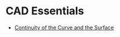 # CAD Essentials

- [Continuity of the Curve and the Surface](./cad-essentials/continuity-curve-and-surface)




